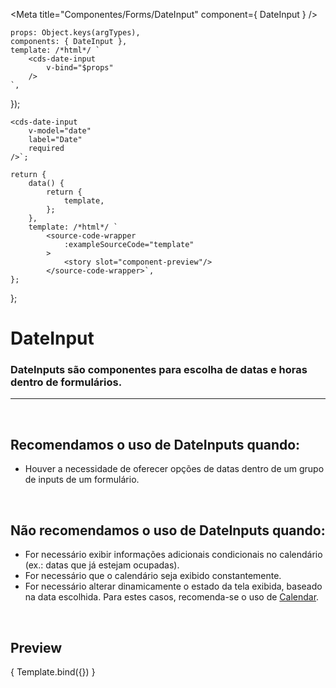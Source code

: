 
<Meta
	title="Componentes/Forms/DateInput"
	component={ DateInput }
/>

	props: Object.keys(argTypes),
	components: { DateInput },
	template: /*html*/ `
		<cds-date-input
			v-bind="$props"
		/>
	`,
});

	<cds-date-input
		v-model="date"
		label="Date"
		required
	/>`;

	return {
		data() {
			return {
				template,
			};
		},
		template: /*html*/ `
			<source-code-wrapper
				:exampleSourceCode="template"
			>
				<story slot="component-preview"/>
			</source-code-wrapper>`,
	};
};

# DateInput

### DateInputs são componentes para escolha de datas e horas dentro de formulários.
---
<br />

## Recomendamos o uso de DateInputs quando:
- Houver a necessidade de oferecer opções de datas dentro de um grupo de inputs de um formulário.

<br />

## Não recomendamos o uso de DateInputs quando:
- For necessário exibir informações adicionais condicionais no calendário (ex.: datas que já estejam ocupadas).
- For necessário que o calendário seja exibido constantemente.
- For necessário alterar dinamicamente o estado da tela exibida, baseado na data escolhida. Para estes casos,
recomenda-se o uso de <a href="https://sysvale.github.io/cuida/?path=/docs/componentes-forms-calendar--calendar">Calendar</a>.

<br />

## Preview

<Canvas>
	<Story
		name="DateInput"
		decorators={[docsDecorator]}
		args={{
			required: true,
		}}
	>
		{ Template.bind({}) }
	</Story>
</Canvas>

<ArgsTable story="DateInput" />
